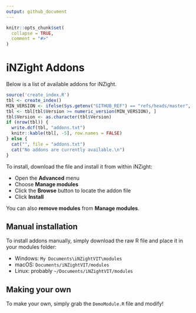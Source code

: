 ```yaml
---
output: github_document
---
```


<!-- README.md is generated from README.Rmd. Please edit that file -->

```r
knitr::opts_chunk$set(
  collapse = TRUE,
  comment = "#>"
)
```

# iNZight Addons

Below is a list of available addons for iNZight.

```r
source('create_index.R')
tbl <- create_index()
MIN_VERSION <- ifelse(Sys.getenv("GITHUB_REF") == "refs/heads/master", 1, 0)
tbl <- tbl[tbl$Version >= numeric_version(MIN_VERSION), ]
tbl$Version <- as.character(tbl$Version)
if (nrow(tbl)) {
  write.dcf(tbl, "addons.txt")
  knitr::kable(tbl[, -5], row.names = FALSE)
} else {
  cat("", file = "addons.txt")
  cat("No addons are currently available.\n")
}
```

<!--
BRANCH: `r Sys.getenv("GITHUB_REF")`
MINVERSION: `r MIN_VERSION`
-->

To install, download the file and install it from within iNZight:

- Open the **Advanced** menu
- Choose **Manage modules**
- Click the **Browse** button to locate the addon file
- Click **Install**

You can also **remove modules** from **Manage modules**.

## Manual installation

To install addons manually, simply download the raw R file
and place it in your modules folder:

- Windows: `My Documents\iNZightVIT\modules`
- macOS: `Documents/iNZightVIT/modules`
- Linux: probably `~/Documents/iNZightVIT/modules`

## Making your own

To make your own, simply grab the `DemoModule.R` file and modify!
